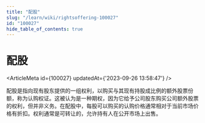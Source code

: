 ```yaml
---
title: "配股"
slug: "/learn/wiki/rightsoffering-100027"
id: "100027"
hide_table_of_contents: true
---
```



# 配股

<ArticleMeta id={100027} updatedAt={'2023-09-26 13:58:47'} />
<div className='border-solid border-b border-t-0 my-4 border-[var(--ifm-color-gray-300)]' />

配股是指向现有股东提供的一组权利，以购买与其现有持股成比例的额外股票份额，称为认购权证。这被认为是一种期权，因为它给予公司股东购买公司额外股票的权利，但并非义务。在配股中，每股可以购买的认购价格通常相对于当前市场价格有折扣。权利通常是可转让的，允许持有人在公开市场上出售。
